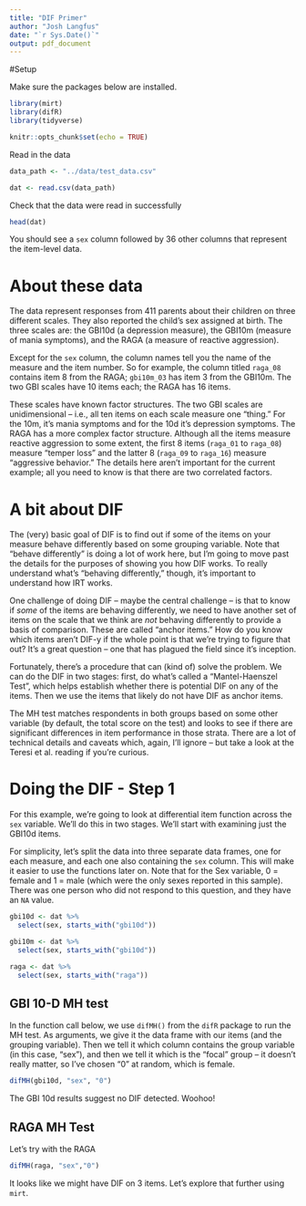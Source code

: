 ```yaml
---
title: "DIF Primer"
author: "Josh Langfus"
date: "`r Sys.Date()`"
output: pdf_document
---
```


#Setup

Make sure the packages below are installed.

```r
library(mirt)
library(difR)
library(tidyverse)

knitr::opts_chunk$set(echo = TRUE)
```
Read in the data

```r
data_path <- "../data/test_data.csv"

dat <- read.csv(data_path)
```

Check that the data were read in successfully

```r
head(dat)
```

You should see a `sex` column followed by 36 other columns that represent the item-level data.

# About these data

The data represent responses from 411 parents about their children on three different scales. They also reported the child's sex assigned at birth. The three scales are: the GBI10d (a depression measure), the GBI10m (measure of mania symptoms), and the RAGA (a measure of reactive aggression).

Except for the `sex` column, the column names tell you the name of the measure and the item number. So for example, the column titled `raga_08` contains item 8 from the RAGA; `gbi10m_03` has item 3 from the GBI10m. The two GBI scales have 10 items each; the RAGA has 16 items.

These scales have known factor structures. The two GBI scales are unidimensional -- i.e., all ten items on each scale measure one "thing." For the 10m, it's mania symptoms and for the 10d it's depression symptoms. The RAGA has a more complex factor structure. Although all the items measure reactive aggression to some extent, the first 8 items (`raga_01` to `raga_08`)  measure "temper loss" and the latter 8 (`raga_09` to `raga_16`) measure "aggressive behavior." The details here aren't important for the current example; all you need to know is that there are two correlated factors.

# A bit about DIF

The (very) basic goal of DIF is to find out if some of the items on your measure behave differently based on some grouping variable. Note that "behave differently" is doing a lot of work here, but I'm going to move past the details for the purposes of showing you how DIF works. To really understand what's "behaving differently," though, it's important to understand how IRT works.

One challenge of doing DIF -- maybe the central challenge -- is that to know if *some* of the items are behaving differently, we need to have another set of items on the scale that we think are *not* behaving differently to provide a basis of comparison. These are called "anchor items." How do you know which items aren't DIF-y if the whole point is that we're trying to figure that out? It's a great question -- one that has plagued the field since it's inception.

Fortunately, there's a procedure that can (kind of) solve the problem. We can do the DIF in two stages: first, do what's called a "Mantel-Haenszel Test", which helps establish whether there is potential DIF on any of the items. Then we use the items that likely do not have DIF as anchor items. 

The MH test matches respondents in both groups based on some other variable (by default, the total score on the test) and looks to see if there are significant differences in item performance in those strata. There are a lot of technical details and caveats which, again, I'll ignore -- but take a look at the Teresi et al. reading if you're curious.

# Doing the DIF - Step 1

For this example, we're going to look at differential item function across the `sex` variable. We'll do this in two stages. We'll start with examining just the GBI10d items.

For simplicity, let's split the data into three separate data frames, one for each measure, and each one also containing the `sex` column. This will make it easier to use the functions later on. Note that for the Sex variable, 0 = female and 1 = male (which were the only sexes reported in this sample). There was one person who did not respond to this question, and they have an `NA` value. 


```r
gbi10d <- dat %>%
  select(sex, starts_with("gbi10d"))

gbi10m <- dat %>%
  select(sex, starts_with("gbi10d"))

raga <- dat %>%
  select(sex, starts_with("raga"))
```


## GBI 10-D MH test

In the function call below, we use `difMH()` from the `difR` package to run the MH test. As arguments, we give it the data frame with our items (and the grouping variable). Then we tell it which column contains the group variable (in this case, "sex"), and then we tell it which is the "focal" group -- it doesn't really matter, so I've chosen "0" at random, which is female.  

```r
difMH(gbi10d, "sex", "0")
```

The GBI 10d results suggest no DIF detected. Woohoo!

## RAGA MH Test

Let's try with the RAGA

```r
difMH(raga, "sex","0")
```

It looks like we might have DIF on 3 items. Let's explore that further using `mirt`.



